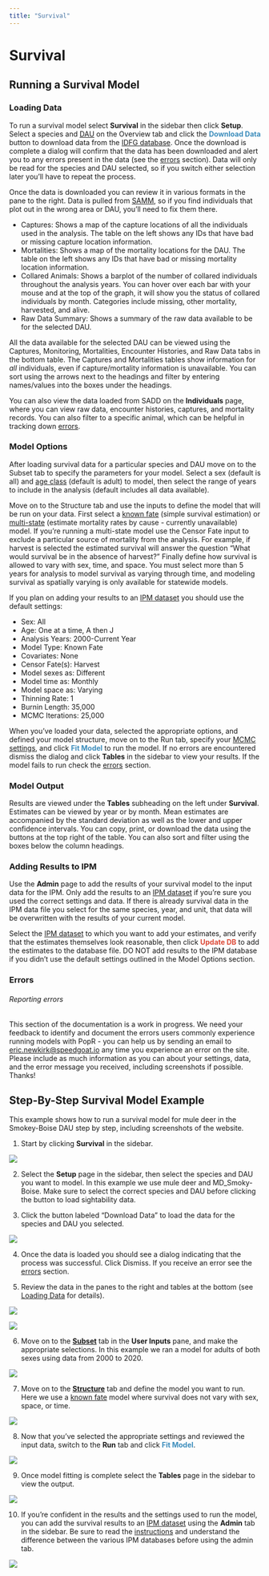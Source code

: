 ```yaml
--- 
title: "Survival"
---
```


# Survival {#surv}

## Running a Survival Model {#surv-model}

### Loading Data {#surv-load}

To run a survival model select **Survival** in the sidebar then click **Setup**. Select a species and [DAU](#gl-dau) on the Overview tab and click the <span style="color: #3c8dbc;"><b>Download Data</b></span> button to download data from the [IDFG database](#gl-samm). Once the download is complete a dialog will confirm that the data has been downloaded and alert you to any errors present in the data (see the [errors](#surv-errors) section). Data will only be read for the species and DAU selected, so if you switch either selection later you'll have to repeat the process.

Once the data is downloaded you can review it in various formats in the pane to the right. Data is pulled from [SAMM](#gl-samm), so if you find individuals that plot out in the wrong area or DAU, you’ll need to fix them there.

* Captures: Shows a map of the capture locations of all the individuals used in the analysis. The table on the left shows any IDs that have bad or missing capture location information.
* Mortalities: Shows a map of the mortality locations for the DAU. The table on the left shows any IDs that have bad or missing mortality location information.
* Collared Animals: Shows a barplot of the number of collared individuals throughout the analysis years. You can hover over each bar with your mouse and at the top of the graph, it will show you the status of collared individuals by month. Categories include missing, other mortality, harvested, and alive.
* Raw Data Summary: Shows a summary of the raw data available to be for the selected DAU.
  
All the data available for the selected DAU can be viewed using the Captures, Monitoring, Mortalities, Encounter Histories, and Raw Data tabs in the bottom table. The Captures and Mortalities tables show information for *all* individuals, even if capture/mortality information is unavailable. You can sort using the arrows next to the headings and filter by entering names/values into the boxes under the headings.

You can also view the data loaded from SADD on the **Individuals** page, where you can view raw data, encounter histories, captures, and mortality records. You can also filter to a specific animal, which can be helpful in tracking down [errors](#surv-errors).

### Model Options {#surv-options}

After loading survival data for a particular species and DAU move on to the Subset tab to specify the parameters for your model. Select a sex (default is all) and [age class](#gl-age-classes) (default is adult) to model, then select the range of years to include in the analysis (default includes all data available).

Move on to the Structure tab and use the inputs to define the model that will be run on your data. First select a [known fate](#gl-known-fate) (simple survival estimation) or [multi-state](#gl-multi-state) (estimate mortality rates by cause - currently unavailable) model. If you're running a multi-state model use the Censor Fate input to exclude a particular source of mortality from the analysis. For example, if harvest is selected the estimated survival will answer the question “What would survival be in the absence of harvest?” Finally define how survival is allowed to vary with sex, time, and space. You must select more than 5 years for analysis to model survival as varying through time, and modeling survival as spatially varying is only available for statewide models.

If you plan on adding your results to an [IPM dataset](#gl-ipm-db) you should use the default settings:

* Sex: All
* Age: One at a time, A then J
* Analysis Years: 2000-Current Year
* Model Type: Known Fate
* Covariates: None
* Censor Fate(s): Harvest
* Model sexes as: Different
* Model time as: Monthly
* Model space as: Varying
* Thinning Rate: 1
* Burnin Length: 35,000
* MCMC Iterations: 25,000

When you've loaded your data, selected the appropriate options, and defined your model structure, move on to the Run tab, specify your [MCMC settings](#gl-mcmc), and click <span style="color: #3c8dbc;"><b>Fit Model</b></span> to run the model. If no errors are encountered dismiss the dialog and click **Tables** in the sidebar to view your results. If the model fails to run check the [errors](#surv-errors) section.

### Model Output {#surv-output}

Results are viewed under the **Tables** subheading on the left under **Survival**.  Estimates can be viewed by year or by month. Mean estimates are accompanied by the standard deviation as well as the lower and upper confidence intervals. You can copy, print, or download the data using the buttons at the top right of the table. You can also sort and filter using the boxes below the column headings.

### Adding Results to IPM {#surv-admin}

Use the **Admin** page to add the results of your survival model to the input data for the IPM. Only add the results to an [IPM dataset](#gl-ipm-db) if you're sure you used the correct settings and data. If there is already survival data in the IPM data file you select for the same species, year, and unit, that data will be overwritten with the results of your current model.

Select the [IPM dataset](#gl-ipm-db) to which you want to add your estimates, and verify that the estimates themselves look reasonable, then click <span style="color: #dd4b39;"><b>Update DB</b></span> to add the estimates to the database file. DO NOT add results to the IPM database if you didn't use the default settings outlined in the [Model Options]{#surv-options} section.

### Errors {#surv-errors}

###### Reporting errors {-}

This section of the documentation is a work in progress. We need your feedback to identify and document the errors users commonly experience running models with PopR - you can help us by sending an email to  [eric.newkirk@speedgoat.io](mailto:eric.newkirk@speedgoat.io?cc=josh.nowak@speedgoat.io&subject=PopR%20Error) any time you experience an error on the site. Please include as much information as you can about your settings, data, and the error message you received, including screenshots if possible. Thanks!

## Step-By-Step Survival Model Example {#surv-ex}

This example shows how to run a survival model for mule deer in the Smokey-Boise DAU step by step, including screenshots of the website.

1. Start by clicking **Survival** in the sidebar.

![](./www/surv_01.PNG)

2. Select the **Setup** page in the sidebar, then select the species and DAU you want to model. In this example we use mule deer and MD_Smoky-Boise. Make sure to select the correct species and DAU before clicking the button to load sightability data.

3. Click the button labeled "Download Data" to load the data for the species and DAU you selected.

![](./www/surv_02.PNG)

4. Once the data is loaded you should see a dialog indicating that the process was successful. Click Dismiss. If you receive an error see the [errors](#surv-errors) section.

5. Review the data in the panes to the right and tables at the bottom (see [Loading Data](#surv-load) for details).

![](./www/surv_04.PNG)

![](./www/surv_05.PNG)

6. Move on to the [**Subset**](#surv-options) tab in the **User Inputs** pane, and make the appropriate selections. In this example we ran a model for adults of both sexes using data from 2000 to 2020.

![](./www/surv_06.PNG)

7. Move on to the [**Structure**](#surv-options) tab and define the model you want to run. Here we use a [known fate](#gl-known-fate) model where survival does not vary with sex, space, or time.

![](./www/surv_07.PNG)

8. Now that you've selected the appropriate settings and reviewed the input data, switch to the **Run** tab and click <span style="color: #3c8dbc;"><b>Fit Model</b></span>.

![](./www/surv_08.PNG)

9. Once model fitting is complete select the **Tables** page in the sidebar to view the output.

![](./www/surv_10.PNG)

10. If you're confident in the results and the settings used to run the model, you can add the survival results to an [IPM dataset](#gl-ipm-db) using the **Admin** tab in the sidebar. Be sure to read the [instructions](#surv-admin) and understand the difference between the various IPM databases before using the admin tab.

![](./www/surv_12.PNG)
